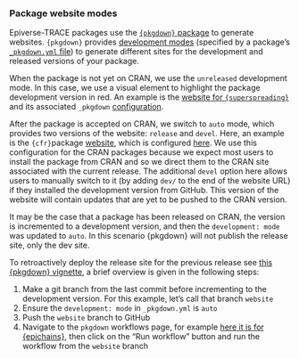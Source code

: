 ### Package website modes

Epiverse-TRACE packages use the [`{pkgdown}` package](https://pkgdown.r-lib.org/) to generate websites. `{pkgdown}` provides [development modes](https://pkgdown.r-lib.org/reference/build_site.html#development-mode) (specified by a package's [`_pkgdown.yml` file](https://pkgdown.r-lib.org/articles/customise.html)) to generate different sites for the development and released versions of your package.

When the package is not yet on CRAN, we use the `unreleased` development mode. In this case, we use a visual element to highlight the package development version in red. An example is the [website for `{superspreading}`](https://epiverse-trace.github.io/superspreading/) and its associated `_pkgdown` [configuration](https://github.com/epiverse-trace/superspreading/blob/main/_pkgdown.yml#L12-L13).

After the package is accepted on CRAN, we switch to `auto` mode, which provides two versions of the website: `release` and `devel`. Here, an example is the `{cfr}`package [website](https://epiverse-trace.github.io/cfr/), which is configured [here](https://github.com/epiverse-trace/cfr/blob/main/_pkgdown.yml#L5-L6). We use this configuration for the CRAN packages because we expect most users to install the package from CRAN and so we direct them to the CRAN site associated with the current release. The additional `devel` option here allows users to manually switch to it (by adding `dev/` to the end of the website URL) if they installed the development version from GitHub. This version of the website will contain updates that are yet to be pushed to the CRAN version.

::: {.callout-tip title="Release website after CRAN release"}

It may be the case that a package has been released on CRAN, the version is incremented to a development version, and then the `development: mode` was updated to `auto`. In this scenario {pkgdown} will not publish the release site, only the dev site.

To retroactively deploy the release site for the previous release see [this {pkgdown} vignette](https://pkgdown.r-lib.org/articles/how-to-update-released-site.html), a brief overview is given in the following steps:

1. Make a git branch from the last commit before incrementing to the development version. For this example, let's call that branch `website`
2. Ensure the `development: mode` in `_pkgdown.yml` is `auto`
3. Push the `website` branch to GitHub
4. Navigate to the `pkgdown` workflows page, for example [here it is for {epichains}](https://github.com/epiverse-trace/epichains/actions/workflows/pkgdown.yaml), then click on the "Run workflow" button and run the workflow from the `website` branch
:::

